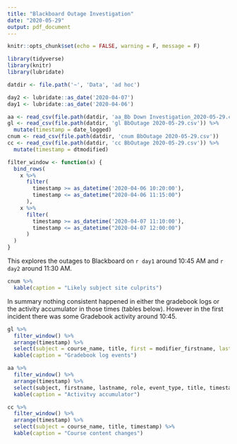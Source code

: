 ```yaml
---
title: "Blackboard Outage Investigation"
date: "2020-05-29"
output: pdf_document
---
```


```r
knitr::opts_chunk$set(echo = FALSE, warning = F, message = F)
```

``` r
library(tidyverse)
library(knitr)
library(lubridate)

datdir <- file.path('~', 'Data', 'ad hoc')

day2 <- lubridate::as_date('2020-04-07')
day1 <- lubridate::as_date('2020-04-06')

aa <- read_csv(file.path(datdir, 'aa_Bb Down Investigation_2020-05-29.csv'))
gl <- read_csv(file.path(datdir, 'gl BbOutage 2020-05-29.csv')) %>% 
  mutate(timestamp = date_logged)
cnum <- read_csv(file.path(datdir, 'cnum BbOutage 2020-05-29.csv'))
cc <- read_csv(file.path(datdir, 'cc BbOutage 2020-05-29.csv')) %>% 
  mutate(timestamp = dtmodified)

filter_window <- function(x) {
  bind_rows(
    x %>% 
      filter(
        timestamp >= as_datetime('2020-04-06 10:20:00'),
        timestamp <= as_datetime("2020-04-06 11:15:00")
      ),
    x %>% 
      filter(
        timestamp >= as_datetime('2020-04-07 11:10:00'),
        timestamp <= as_datetime("2020-04-07 12:00:00")
      )
  )
}
```

This explores the outages to Blackboard on `r day1` around 10:45 AM and `r day2` around 11:30 AM.

``` r
cnum %>% 
  kable(caption = "Likely subject site culprits")
```

In summary nothing consistent happened in either the gradebook logs or the activity accumulator in those times (tables below). However in the first incident there was some Gradebook activity around 10:45. 

``` r
gl %>% 
  filter_window() %>% 
  arrange(timestamp) %>% 
  select(subject = course_name, title, first = modifier_firstname, last = modifier_lastname, timestamp) %>% 
  kable(caption = "Gradebook log events")
```


``` r
aa %>% 
  filter_window() %>% 
  arrange(timestamp) %>% 
  select(subject, firstname, lastname, role, event_type, title, timestamp) %>% 
  kable(caption = "Activitvy accumulator")
```

``` r
cc %>% 
  filter_window() %>% 
  arrange(timestamp) %>% 
  select(subject = course_name, title, timestamp) %>% 
  kable(caption = "Course content changes")
```

